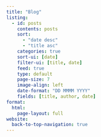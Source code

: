 ```yaml
---
title: "Blog"
listing:
  - id: posts
    contents: posts
    sort: 
      - "date desc"
      - "title asc"
    categories: true
    sort-ui: [date]
    filter-ui: [title, date]
    feed: true
    type: default
    page-size: 7
    image-align: left
    date-format: "DD MMMM YYYY"
    fields: [title, author, date]
format:
  html:
    page-layout: full
website:
  back-to-top-navigation: true
---
```


:::{#posts}
:::
